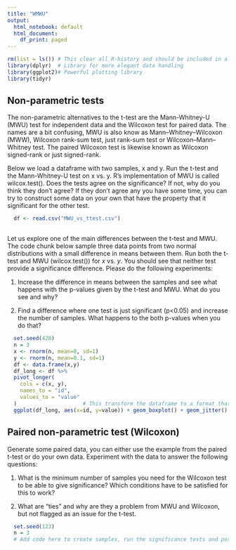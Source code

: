 ```yaml
---
title: "WMWU"
output:
  html_notebook: default
  html_document:
    df_print: paged
---
```


```r
rm(list = ls()) # This clear all R-history and should be included in all code
library(dplyr)  # Library for more elegant data handling
library(ggplot2)# Powerful plotting library
library(tidyr)
```

## Non-parametric tests

The non-parametric alternatives to the t-test are the Mann-Whitney-U (MWU) test for independent data and the Wilcoxon test for paired data. The names are a bit confusing, MWU is also know as Mann–Whitney–Wilcoxon (MWW), Wilcoxon rank-sum test, just rank-sum test or Wilcoxon–Mann–Whitney test. The paired Wilcoxon test is likewise known as Wilcoxon signed-rank or just signed-rank. 

Below we load a dataframe with two samples, x and y. Run the t-test and the Mann-Whitney-U test on x vs. y. R's implementation of MWU is called wilcox.test(). Does the tests agree on the significance? If not, why do you think they don't agree? If they don't agree any you have some time, you can try to construct some data on your own that have the property that it significant for the other test.

```r

  df <- read.csv("MWU_vs_ttest.csv")
  
```

Let us explore one of the main differences between the t-test and MWU. The code chunk below sample three data points from two normal distributions with a small difference in means between them. Run both the t-test and MWU (wilcox.test()) for *x* vs. *y*. You should see that neither test provide a significance difference. Please do the following experiments:

1. Increase the difference in means between the samples and see what happens with the p-values given by the t-test and MWU. What do you see and why?

2. Find a difference where one test is just significant (p<0.05) and increase the number of samples. What happens to the both p-values when you do that?

```r
  set.seed(420)
  n = 3
  x <- rnorm(n, mean=0, sd=1)
  y <- rnorm(n, mean=0.1, sd=1)
  df <- data.frame(x,y)
  df_long <- df %>%
  pivot_longer(
    cols = c(x, y),
    names_to = "id",
    values_to = "value"
  )                     # This transform the dataframe to a format that fits to the formula style of ggplot 
  ggplot(df_long, aes(x=id, y=value)) + geom_boxplot() + geom_jitter() + theme_minimal()

```

## Paired non-parametric test (Wilcoxon)

Generate some paired data, you can either use the example from the paired t-test or do your own data. Experiment with the data to answer the following questions:

1. What is the minimum number of samples you need for the Wilcoxon test to be able to give significance? Which conditions have to be satisfied for this to work?

2. What are "ties" and why are they a problem from MWU and Wilcoxon, but not flagged as an issue for the t-test.

```r
  set.seed(123)
  n = 3
  # Add code here to create samples, run the significance tests and possibly visualize the smaples
```


